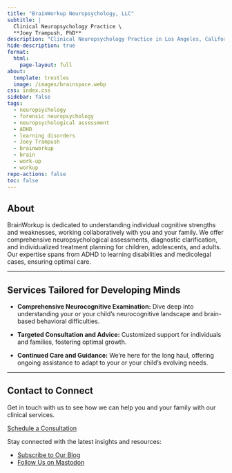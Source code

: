 ```yaml
---
title: "BrainWorkup Neuropsychology, LLC"
subtitle: | 
  Clinical Neuropsychology Practice \
  **Joey Trampush, PhD**
description: "Clinical Neuropsychology Practice in Los Angeles, California founded by Joey Trampush, PhD."
hide-description: true
format:
  html:
    page-layout: full
about:
  template: trestles
  image: /images/brainspace.webp
css: index.css
sidebar: false
tags:
  - neuropsychology
  - forensic neuropsychology
  - neuropsychological assessment
  - ADHD
  - learning disorders
  - Joey Trampush
  - brainworkup
  - brain
  - work-up
  - workup
repo-actions: false
toc: false
---
```


## About

BrainWorkup is dedicated to understanding individual cognitive strengths and
weaknesses, working collaboratively with you and your family. We offer
comprehensive neuropsychological assessments, diagnostic clarification, and individualized treatment planning
for children, adolescents, and adults. Our expertise spans from ADHD to learning
disabilities and medicolegal cases, ensuring optimal care.

---

## Services Tailored for Developing Minds


- **Comprehensive Neurocognitive Examination:** Dive deep into understanding
your or your child's neurocognitive landscape and brain-based behavioral difficulties.

- **Targeted Consultation and Advice:** Customized support for individuals and families, fostering optimal growth.

- **Continued Care and Guidance:** We're here for the long haul, offering
ongoing assistance to adapt to your or your child's evolving needs.


<!-- ## Meet Dr. Trampush

[Joey Trampush, PhD](docs/about/joey-trampush.qmd) is a compassionate and experienced clinical neuropsychologist dedicated to providing the highest quality care. Learn more about his expertise and approach. -->

<!-- **Recent Insights from Our Blog**

- **Unlocking Learning Potential: Strategies for ADHD**
- **The Neuropsychology of Resilience: Building Strength in Challenging Times**
- **Understanding Brain Development: A Guide for Parents** -->

---

## Contact to Connect


Get in touch with us to see how we can help you and your family with our
clinical services.

[Schedule a Consultation](docs/contact/index.qmd)

Stay connected with the latest insights and resources:

- [Subscribe to Our Blog](docs/blog/index.qmd)
- [Follow Us on Mastodon](https://fosstodon.org/@brainworkup)





